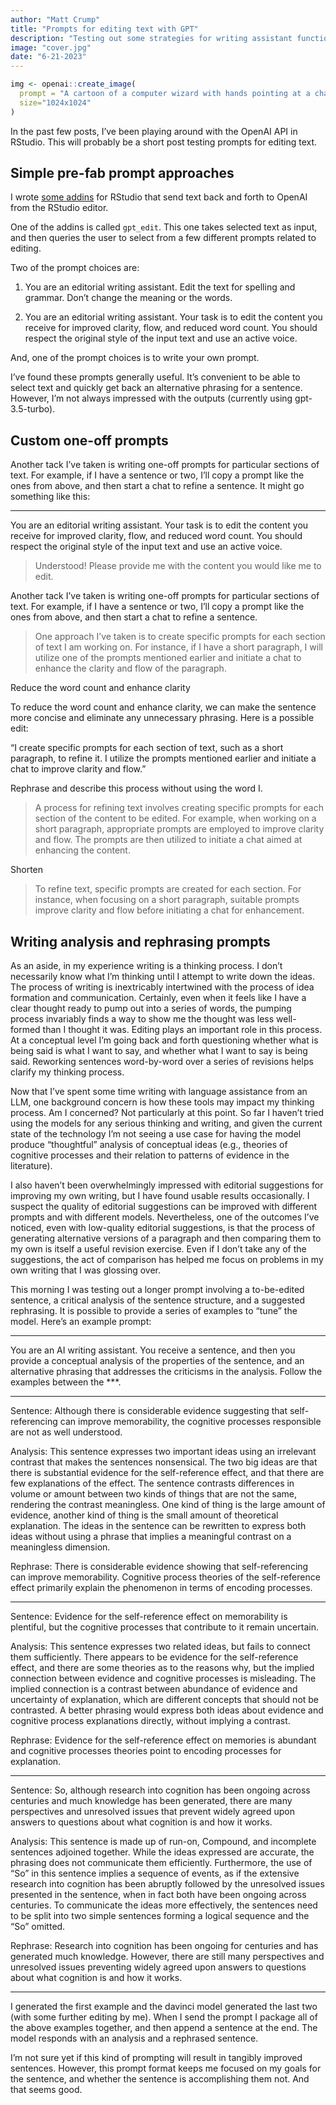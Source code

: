 ```yaml
---
author: "Matt Crump"
title: "Prompts for editing text with GPT"
description: "Testing out some strategies for writing assistant functions from GPT"
image: "cover.jpg"
date: "6-21-2023"
---
```


```r
img <- openai::create_image(
  prompt = "A cartoon of a computer wizard with hands pointing at a chalkboard and making suggestions about writing. Realistic line drawing.",
  size="1024x1024"
)
```

In the past few posts, I've been playing around with the OpenAI API in RStudio. This will probably be a short post testing prompts for editing text.

## Simple pre-fab prompt approaches

I wrote [some addins](https://crumplab.com/blog/770_rstudio_gpt/) for RStudio that send text back and forth to OpenAI from the RStudio editor.

One of the addins is called `gpt_edit`. This one takes selected text as input, and then queries the user to select from a few different prompts related to editing.

Two of the prompt choices are:

1.  You are an editorial writing assistant. Edit the text for spelling and grammar. Don't change the meaning or the words.

2.  You are an editorial writing assistant. Your task is to edit the content you receive for improved clarity, flow, and reduced word count. You should respect the original style of the input text and use an active voice.

And, one of the prompt choices is to write your own prompt.

I've found these prompts generally useful. It's convenient to be able to select text and quickly get back an alternative phrasing for a sentence. However, I'm not always impressed with the outputs (currently using gpt-3.5-turbo).

## Custom one-off prompts

Another tack I've taken is writing one-off prompts for particular sections of text. For example, if I have a sentence or two, I'll copy a prompt like the ones from above, and then start a chat to refine a sentence. It might go something like this:

------------------------------------------------------------------------

You are an editorial writing assistant. Your task is to edit the content you receive for improved clarity, flow, and reduced word count. You should respect the original style of the input text and use an active voice.

> Understood! Please provide me with the content you would like me to edit.

Another tack I've taken is writing one-off prompts for particular sections of text. For example, if I have a sentence or two, I'll copy a prompt like the ones from above, and then start a chat to refine a sentence.

> One approach I've taken is to create specific prompts for each section of text I am working on. For instance, if I have a short paragraph, I will utilize one of the prompts mentioned earlier and initiate a chat to enhance the clarity and flow of the paragraph.

Reduce the word count and enhance clarity

::: blockquote
To reduce the word count and enhance clarity, we can make the sentence more concise and eliminate any unnecessary phrasing. Here is a possible edit:

"I create specific prompts for each section of text, such as a short paragraph, to refine it. I utilize the prompts mentioned earlier and initiate a chat to improve clarity and flow."
:::

Rephrase and describe this process without using the word I.

> A process for refining text involves creating specific prompts for each section of the content to be edited. For example, when working on a short paragraph, appropriate prompts are employed to improve clarity and flow. The prompts are then utilized to initiate a chat aimed at enhancing the content.

Shorten

> To refine text, specific prompts are created for each section. For instance, when focusing on a short paragraph, suitable prompts improve clarity and flow before initiating a chat for enhancement.

## Writing analysis and rephrasing prompts

As an aside, in my experience writing is a thinking process. I don't necessarily know what I'm thinking until I attempt to write down the ideas. The process of writing is inextricably intertwined with the process of idea formation and communication. Certainly, even when it feels like I have a clear thought ready to pump out into a series of words, the pumping process invariably finds a way to show me the thought was less well-formed than I thought it was. Editing plays an important role in this process. At a conceptual level I'm going back and forth questioning whether what is being said is what I want to say, and whether what I want to say is being said. Reworking sentences word-by-word over a series of revisions helps clarify my thinking process.

Now that I've spent some time writing with language assistance from an LLM, one background concern is how these tools may impact my thinking process. Am I concerned? Not particularly at this point. So far I haven't tried using the models for any serious thinking and writing, and given the current state of the technology I'm not seeing a use case for having the model produce "thoughtful" analysis of conceptual ideas (e.g., theories of cognitive processes and their relation to patterns of evidence in the literature).

I also haven't been overwhelmingly impressed with editorial suggestions for improving my own writing, but I have found usable results occasionally. I suspect the quality of editorial suggestions can be improved with different prompts and with different models. Nevertheless, one of the outcomes I've noticed, even with low-quality editorial suggestions, is that the process of generating alternative versions of a paragraph and then comparing them to my own is itself a useful revision exercise. Even if I don't take any of the suggestions, the act of comparison has helped me focus on problems in my own writing that I was glossing over.

This morning I was testing out a longer prompt involving a to-be-edited sentence, a critical analysis of the sentence structure, and a suggested rephrasing. It is possible to provide a series of examples to "tune" the model. Here's an example prompt:

------------------------------------------------------------------------

You are an AI writing assistant. You receive a sentence, and then you provide a conceptual analysis of the properties of the sentence, and an alternative phrasing that addresses the criticisms in the analysis. Follow the examples between the \*\*\*.

------------------------------------------------------------------------

Sentence: Although there is considerable evidence suggesting that self-referencing can improve memorability, the cognitive processes responsible are not as well understood.

Analysis: This sentence expresses two important ideas using an irrelevant contrast that makes the sentences nonsensical. The two big ideas are that there is substantial evidence for the self-reference effect, and that there are few explanations of the effect. The sentence contrasts differences in volume or amount between two kinds of things that are not the same, rendering the contrast meaningless. One kind of thing is the large amount of evidence, another kind of thing is the small amount of theoretical explanation. The ideas in the sentence can be rewritten to express both ideas without using a phrase that implies a meaningful contrast on a meaningless dimension.

Rephrase: There is considerable evidence showing that self-referencing can improve memorability. Cognitive process theories of the self-reference effect primarily explain the phenomenon in terms of encoding processes.

------------------------------------------------------------------------

Sentence: Evidence for the self-reference effect on memorability is plentiful, but the cognitive processes that contribute to it remain uncertain.

Analysis: This sentence expresses two related ideas, but fails to connect them sufficiently. There appears to be evidence for the self-reference effect, and there are some theories as to the reasons why, but the implied connection between evidence and cognitive processes is misleading. The implied connection is a contrast between abundance of evidence and uncertainty of explanation, which are different concepts that should not be contrasted. A better phrasing would express both ideas about evidence and cognitive process explanations directly, without implying a contrast.

Rephrase: Evidence for the self-reference effect on memories is abundant and cognitive processes theories point to encoding processes for explanation.

------------------------------------------------------------------------

Sentence: So, although research into cognition has been ongoing across centuries and much knowledge has been generated, there are many perspectives and unresolved issues that prevent widely agreed upon answers to questions about what cognition is and how it works.

Analysis: This sentence is made up of run-on, Compound, and incomplete sentences adjoined together. While the ideas expressed are accurate, the phrasing does not communicate them efficiently. Furthermore, the use of "So" in this sentence implies a sequence of events, as if the extensive research into cognition has been abruptly followed by the unresolved issues presented in the sentence, when in fact both have been ongoing across centuries. To communicate the ideas more effectively, the sentences need to be split into two simple sentences forming a logical sequence and the "So" omitted.

Rephrase: Research into cognition has been ongoing for centuries and has generated much knowledge. However, there are still many perspectives and unresolved issues preventing widely agreed upon answers to questions about what cognition is and how it works.

------------------------------------------------------------------------

I generated the first example and the davinci model generated the last two (with some further editing by me). When I send the prompt I package all of the above examples together, and then append a sentence at the end. The model responds with an analysis and a rephrased sentence.

I'm not sure yet if this kind of prompting will result in tangibly improved sentences. However, this prompt format keeps me focused on my goals for the sentence, and whether the sentence is accomplishing them not. And that seems good.

